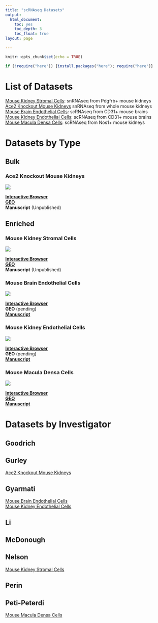 ---
title: "scRNAseq Datasets"
output:
  html_document: 
    toc: yes
    toc_depth: 3
    toc_float: true
layout: page

---

```{r setup, include=FALSE}
knitr::opts_chunk$set(echo = TRUE)
```


```{r load new packages, echo=FALSE, warning=FALSE, error=FALSE, message=FALSE}

if (!require("here")) {install.packages("here"); require("here")}
```



# List of Datasets

[Mouse Kidney Stromal Cells](#KidneyStromalCells): snRNAseq from Pdgfrb+ mouse kidneys <br>
[Ace2 Knockout Mouse Kidneys](#Ace2KnockoutKidneys) snRNAseq from whole mouse kidneys <br>
[Mouse Brain Endothelial Cells](#MouseBrainECs): scRNAseq from CD31+ mouse brains<br>
[Mouse Kidney Endothelial Cells](#MouseKidneyECs): scRNAseq from CD31+ mouse brains <br>
[Mouse Macula Densa Cells](#MouseMaculaDensa): scRNAseq from Nos1+ mouse kidneys <br>

# Datasets by Type

## Bulk

<a id="Ace2KnockoutKidneys"></a>

### Ace2 Knockout Mouse Kidneys

![](`r here::here("Images", "Gurley_Kidney.png")`)

[**Interactive Browser**](https://nelsonlab.shinyapps.io/PTACE2KO_Kidney/) <br>
[**GEO**](https://www.ncbi.nlm.nih.gov/geo/query/acc.cgi?acc=GSE253448) <br>
**Manuscript** (Unpublished) <br>

<a id="PFASOrganoid"></a>

## Enriched

<a id="KidneyStromalCells"></a>

### Mouse Kidney Stromal Cells


![](`r here::here("Images", "Nelson_Stroma.png")`)

[**Interactive Browser**](https://nelsonlab.shinyapps.io/Pdgfrb_INTACT/) <br>
[**GEO**](https://www.ncbi.nlm.nih.gov/geo/query/acc.cgi?acc=GSE280628) <br>
**Manuscript** (Unpublished) <br>

<a id="MouseBrainECs"></a>

### Mouse Brain Endothelial Cells

![](`r here::here("Images", "Gyarmati_Brain_ECs.png")`)

[**Interactive Browser**](https://usckrc.shinyapps.io/Mouse_Brain_ECs/) <br>
**GEO** (pending) <br>
[**Manuscript**](https://www.biorxiv.org/content/10.1101/2024.09.30.615824v1) <br>

<a id="MouseKidneyECs"></a>

### Mouse Kidney Endothelial Cells

![](`r here::here("Images", "Gyarmati_Kidney_ECs.png")`)

[**Interactive Browser**](https://usckrc.shinyapps.io/Mouse_Kidney_ECs/) <br>
**GEO** (pending) <br>
[**Manuscript**](https://www.biorxiv.org/content/10.1101/2024.09.30.615824v1) <br>

<a id="MouseMaculaDensa"></a>

### Mouse Macula Densa Cells

![](`r here::here("Images", "Peti_peterdi_MD.png")`)

[**Interactive Browser**](https://usckrc.shinyapps.io/Mouse_Macula_Densa/) <br>
[**GEO**](https://www.ncbi.nlm.nih.gov/geo/query/acc.cgi?acc=GSE189954) <br>
[**Manuscript**](https://pubmed.ncbi.nlm.nih.gov/38598837/) <br>


# Datasets by Investigator

## Goodrich

## Gurley

[Ace2 Knockout Mouse Kidneys](#Ace2KnockoutKidneys)

## Gyarmati

[Mouse Brain Endothelial Cells](#MouseBrainECs) <br>
[Mouse Kidney Endothelial Cells](#MouseKidneyECs) <br>

## Li

## McDonough

## Nelson

[Mouse Kidney Stromal Cells](#KidneyStromalCells)

## Perin

## Peti-Peterdi

[Mouse Macula Densa Cells](#MouseMaculaDensa)










